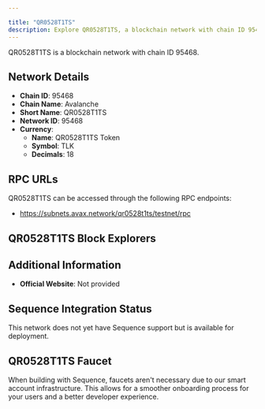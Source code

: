 ```yaml
---

title: "QR0528T1TS"
description: Explore QR0528T1TS, a blockchain network with chain ID 95468. Learn about its native currency, QR0528T1TS Token, and how to interact with the network.
---
```




QR0528T1TS is a blockchain network with chain ID 95468.

## Network Details

- **Chain ID**: 95468
- **Chain Name**: Avalanche
- **Short Name**: QR0528T1TS
- **Network ID**: 95468
- **Currency**: 
  - **Name**: QR0528T1TS Token
  - **Symbol**: TLK
  - **Decimals**: 18

## RPC URLs

QR0528T1TS can be accessed through the following RPC endpoints:

- https://subnets.avax.network/qr0528t1ts/testnet/rpc

## QR0528T1TS Block Explorers



## Additional Information

- **Official Website**: Not provided

## Sequence Integration Status

This network does not yet have Sequence support but is available for deployment.

## QR0528T1TS Faucet

When building with Sequence, faucets aren't necessary due to our smart account infrastructure. This allows for a smoother onboarding process for your users and a better developer experience.
